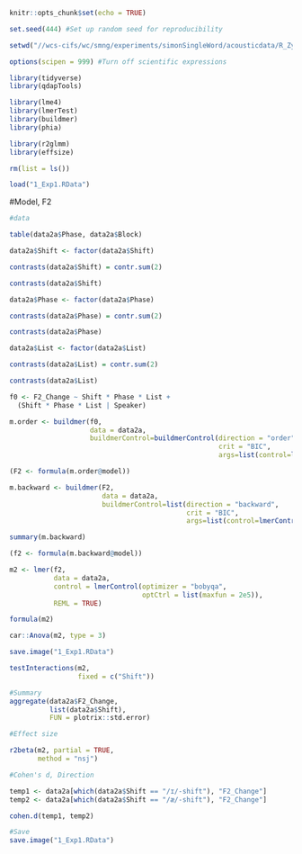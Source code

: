 
```r

knitr::opts_chunk$set(echo = TRUE)

set.seed(444) #Set up random seed for reproducibility

setwd("//wcs-cifs/wc/smng/experiments/simonSingleWord/acousticdata/R_Zyy")

options(scipen = 999) #Turn off scientific expressions

library(tidyverse)
library(qdapTools)

library(lme4)
library(lmerTest)
library(buildmer)
library(phia)

library(r2glmm)
library(effsize)

rm(list = ls())

load("1_Exp1.RData")
```

#Model, F2

```r
#data

table(data2a$Phase, data2a$Block)

data2a$Shift <- factor(data2a$Shift)

contrasts(data2a$Shift) = contr.sum(2)

contrasts(data2a$Shift)

data2a$Phase <- factor(data2a$Phase)

contrasts(data2a$Phase) = contr.sum(2)

contrasts(data2a$Phase)

data2a$List <- factor(data2a$List)

contrasts(data2a$List) = contr.sum(2)

contrasts(data2a$List)
```

```r
f0 <- F2_Change ~ Shift * Phase * List + 
  (Shift * Phase * List | Speaker)

m.order <- buildmer(f0,
                    data = data2a,
                    buildmerControl=buildmerControl(direction = "order",
                                                    crit = "BIC", 
                                                    args=list(control=lmerControl(optimizer='bobyqa'))))

(F2 <- formula(m.order@model))

m.backward <- buildmer(F2,
                       data = data2a,
                       buildmerControl=list(direction = "backward",
                                            crit = "BIC", 
                                            args=list(control=lmerControl(optimizer='bobyqa'))))

summary(m.backward)

(f2 <- formula(m.backward@model))
```

```r
m2 <- lmer(f2,
           data = data2a,
           control = lmerControl(optimizer = "bobyqa",
                                 optCtrl = list(maxfun = 2e5)),
           REML = TRUE)

formula(m2)

car::Anova(m2, type = 3)

save.image("1_Exp1.RData")

testInteractions(m2, 
                 fixed = c("Shift"))
```

```r
#Summary
aggregate(data2a$F2_Change,
          list(data2a$Shift), 
          FUN = plotrix::std.error) 

#Effect size

r2beta(m2, partial = TRUE, 
       method = "nsj")

#Cohen's d, Direction

temp1 <- data2a[which(data2a$Shift == "/ɪ/-shift"), "F2_Change"]
temp2 <- data2a[which(data2a$Shift == "/æ/-shift"), "F2_Change"]

cohen.d(temp1, temp2)
```

```r
#Save
save.image("1_Exp1.RData")
```



